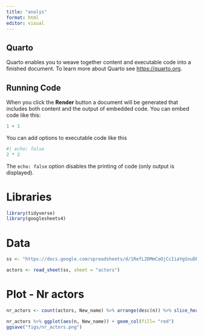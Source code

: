 ```yaml
---
title: "analys"
format: html
editor: visual
---
```


## Quarto

Quarto enables you to weave together content and executable code into a finished document. To learn more about Quarto see <https://quarto.org>.

## Running Code

When you click the **Render** button a document will be generated that includes both content and the output of embedded code. You can embed code like this:

```r
1 + 1
```

You can add options to executable code like this

```r
#| echo: false
2 * 2
```

The `echo: false` option disables the printing of code (only output is displayed).

# Libraries
```r
library(tidyverse)
library(googlesheets4)
```

# Data
```r
ss <- "https://docs.google.com/spreadsheets/d/1RefL2DMmCoOjCcIiaYgSnuDF34ORQFAZKu3nkaoS6o8/edit?gid=1138676736#gid=1138676736"

actors <- read_sheet(ss, sheet = "actors")

```


# Plot - Nr actors 
```r
nr_actors <- count(actors, New_name) %>% arrange(desc(n)) %>% slice_head(n=15)

nr_actors %>% ggplot(aes(n, New_name)) + geom_col(fill= "red")
ggsave("figs/nr_actors.png")
```

